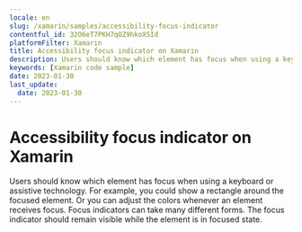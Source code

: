 ```yaml
---
locale: en
slug: /xamarin/samples/accessibility-focus-indicator
contentful_id: 32O6eT7PKH7qOZ9hkoXSId
platformFilter: Xamarin
title: Accessibility focus indicator on Xamarin
description: Users should know which element has focus when using a keyboard or assistive technology.
keywords: [Xamarin code sample]
date: 2023-01-30
last_update:
  date: 2023-01-30
---
```


# Accessibility focus indicator on Xamarin

Users should know which element has focus when using a keyboard or assistive technology. For example, you could show a rectangle around the focused element. Or you can adjust the colors whenever an element receives focus. Focus indicators can take many different forms. The focus indicator should remain visible while the element is in focused state.

<CodeSample id="accessibility-focus-indicator" locale="en" platform="xamarin"/>
